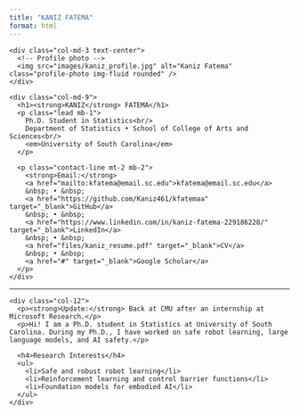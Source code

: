 ```yaml
---
title: "KANIZ FATEMA"
format: html
---
```


::: {=html}
<div class="container">
  <div class="row align-items-start mb-4">
    <div class="col-md-3 text-center">
      <!-- Profile photo -->
      <img src="images/kaniz_profile.jpg" alt="Kaniz Fatema" class="profile-photo img-fluid rounded" />
    </div>

    <div class="col-md-9">
      <h1><strong>KANIZ</strong> FATEMA</h1>
      <p class="lead mb-1">
        Ph.D. Student in Statistics<br/>
        Department of Statistics • School of College of Arts and Sciences<br/>
        <em>University of South Carolina</em>
      </p>

      <p class="contact-line mt-2 mb-2">
        <strong>Email:</strong>
        <a href="mailto:kfatema@email.sc.edu">kfatema@email.sc.edu</a>
        &nbsp; • &nbsp;
        <a href="https://github.com/Kaniz461/kfatemaa" target="_blank">GitHub</a>
        &nbsp; • &nbsp;
        <a href="https://www.linkedin.com/in/kaniz-fatema-229186228/" target="_blank">LinkedIn</a>
        &nbsp; • &nbsp;
        <a href="files/kaniz_resume.pdf" target="_blank">CV</a>
        &nbsp; • &nbsp;
        <a href="#" target="_blank">Google Scholar</a>
      </p>
    </div>
  </div>

  <hr/>

  <div class="row">
    <div class="col-12">
      <p><strong>Update:</strong> Back at CMU after an internship at Microsoft Research.</p>
      <p>Hi! I am a Ph.D. student in Statistics at University of South Carolina. During my Ph.D., I have worked on safe robot learning, large language models, and AI safety.</p>

      <h4>Research Interests</h4>
      <ul>
        <li>Safe and robust robot learning</li>
        <li>Reinforcement learning and control barrier functions</li>
        <li>Foundation models for embodied AI</li>
      </ul>
    </div>
  </div>
</div>
:::
